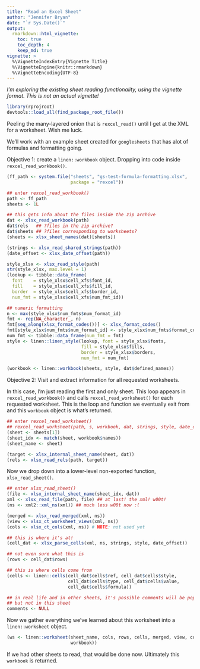 ```yaml
---
title: "Read an Excel Sheet"
author: "Jennifer Bryan"
date: "`r Sys.Date()`"
output:
  rmarkdown::html_vignette:
    toc: true
    toc_depth: 4
    keep_md: true
vignette: >
  %\VignetteIndexEntry{Vignette Title}
  %\VignetteEngine{knitr::rmarkdown}
  %\VignetteEncoding{UTF-8}
---
```


*I'm exploring the existing sheet reading functionality, using the vignette format. This is not an actual vignette!*

```r
library(rprojroot)
devtools::load_all(find_package_root_file())
```

Peeling the many-layered onion that is `rexcel_read()` until I get at the XML for a worksheet. Wish me luck.

We'll work with an example sheet created for `googlesheets` that has alot of formulas and formatting going.

Objective 1: create a `linen::workbook` object. Dropping into code inside `rexcel_read_workbook()`.

```r
(ff_path <- system.file("sheets", "gs-test-formula-formatting.xlsx",
                        package = "rexcel"))

## enter rexcel_read_workbook()
path <- ff_path
sheets <- 1L

## this gets info about the files inside the zip archive
dat <- xlsx_read_workbook(path)
dat$rels   ## ?files in the zip archive?
dat$sheets ## ?files corresponding to worksheets?
(sheets <- xlsx_sheet_names(dat)[sheets])

(strings <- xlsx_read_shared_strings(path))
(date_offset <- xlsx_date_offset(path))

style_xlsx <- xlsx_read_style(path)
str(style_xlsx, max.level = 1)
(lookup <- tibble::data_frame(
  font    = style_xlsx$cell_xfs$font_id,
  fill    = style_xlsx$cell_xfs$fill_id,
  border  = style_xlsx$cell_xfs$border_id,
  num_fmt = style_xlsx$cell_xfs$num_fmt_id))

## numeric formatting
n <- max(style_xlsx$num_fmts$num_format_id)
fmt <- rep(NA_character_, n)
fmt[seq_along(xlsx_format_codes())] <- xlsx_format_codes()
fmt[style_xlsx$num_fmts$num_format_id] <- style_xlsx$num_fmts$format_code
num_fmt <- tibble::data_frame(num_fmt = fmt)
style <- linen::linen_style(lookup, font = style_xlsx$fonts,
                            fill = style_xlsx$fills,
                            border = style_xlsx$borders,
                            num_fmt = num_fmt)

(workbook <- linen::workbook(sheets, style, dat$defined_names))
```

Objective 2: Visit and extract information for all requested worksheets.

In this case, I'm just reading the first and only sheet. This loop appears in `rexcel_read_workbook()` and calls `rexcel_read_worksheet()` for each requested worksheet. This is the loop and function we eventually exit from and this `workbook` object is what's returned.

```r
## enter rexcel_read_worksheet()
## rexcel_read_worksheet(path, s, workbook, dat, strings, style, date_offset)
(sheet <- sheets[1])
(sheet_idx <- match(sheet, workbook$names))
(sheet_name <- sheet)

(target <- xlsx_internal_sheet_name(sheet, dat))
(rels <- xlsx_read_rels(path, target))
```

Now we drop down into a lower-level non-exported function, `xlsx_read_sheet()`.

```r
## enter xlsx_read_sheet()
(file <- xlsx_internal_sheet_name(sheet_idx, dat))
xml <- xlsx_read_file(path, file) ## at last! the xml! w00t!
(ns <- xml2::xml_ns(xml)) ## much less w00t now :(

(merged <- xlsx_read_merged(xml, ns))
(view <- xlsx_ct_worksheet_views(xml, ns))
(cols <- xlsx_ct_cols(xml, ns)) # NOTE: not used yet

## this is where it's at!
(cell_dat <- xlsx_parse_cells(xml, ns, strings, style, date_offset))

## not even sure what this is
(rows <- cell_dat$rows)

## this is where cells come from  
(cells <- linen::cells(cell_dat$cells$ref, cell_dat$cells$style,
                       cell_dat$cells$type, cell_dat$cells$value,
                       cell_dat$cells$formula))

## in real life and in other sheets, it's possible comments will be populated
## but not in this sheet
comments <- NULL
```

Now we gather everything we've learned about this worksheet into a `linen::worksheet` object.

```r
(ws <- linen::worksheet(sheet_name, cols, rows, cells, merged, view, comments,
                        workbook))
```

If we had other sheets to read, that would be done now. Ultimately this `workbook` is returned.

